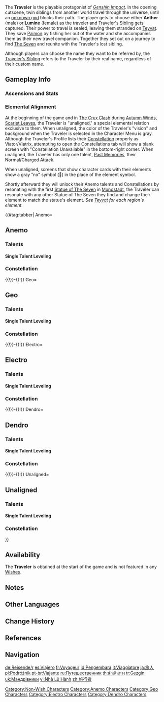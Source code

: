 {{CharacterTabs}}
{{Character Infobox
|image            = <gallery>
Traveler Card.png|Cards
Character Traveler Male Game.png|In-Game (Aether)
Character Traveler Female Game.png|In-Game (Lumine)
</gallery>

<!--Playable Character Information-->
|type             = Playable
|quality           = 5
|weapon           = Sword
|name             = Traveler
|realname         = Aether (Male)<br />Lumine (Female)
|element          = None
|sibling          = Traveler's Sibling

<!--Character Information-->
|constellation    = [[Viator]] (Male)<br />[[Viatrix]] (Female)
|birthday         = Player's Choice
|affiliation      = 
|releaseDate      = 2020-09-28

<!--Titles-->
|title            = Outlander

<!--Voice Actors-->
|voiceEN          = Aether: [[imdb:nm6450743|Zach Aguilar]]<ref name="Traveler EN/JP-VA">Twitter: [https://twitter.com/GenshinImpact/status/1328533316509818880 EN & JP VA Announcement]</ref><br />Lumine: [[imdb:nm8777940|Sarah Miller-Crews]]<ref name="Traveler EN/JP-VA"/>
|voiceCN          = Aether: [https://zh.moegirl.org.cn/%E9%B9%BF%E5%96%91 Luyin ({{zh|鹿喑}})]<ref name="Traveler CN-VA">Bilibili: [https://www.bilibili.com/video/BV16A411Y7Vy Mond Party ({{zh|蒙德茶会}})]</ref><br />Lumine: [https://zh.moegirl.org.cn/%E5%AE%B4%E5%AE%81 Yanning ({{zh|宴宁}})]<ref name="Traveler CN-VA"/>
|voiceJP          = Aether: {{w|Shun Horie|Horie Shun ({{ja|堀江瞬}})}}<ref name="Traveler EN/JP-VA"/><br />Lumine: {{w|Aoi Yūki|Yuuki Aoi ({{ja|悠木碧}})}}<ref name="Traveler EN/JP-VA"/>
|voiceKR          = Aether: {{w|ko:이경태 (성우)|Lee Kyung-tae ({{ko|이경태}})}}<ref name="Traveler KR-VA">Twitter: [https://twitter.com/genshinimpactkr/status/1328533617379659776 KR VA Announcement]</ref><br />Lumine: {{w|ko:이새아|Lee Sae-a ({{ko|이새아}})}}<ref name="Traveler KR-VA"/>
}}
The '''Traveler''' is the playable protagonist of ''[[Genshin Impact]]''. In the opening cutscene, twin siblings from another world travel through the universe, until an [[Unknown God|unknown god]] blocks their path. The player gets to choose either '''Aether''' (male) or '''Lumine''' (female) as the traveler and [[Traveler's Sibling]] gets captured. Their power to travel is sealed, leaving them stranded on [[Teyvat]]. They save [[Paimon]] by fishing her out of the water and she accompanies them as their new travel companion. Together they set out on a journey to find [[The Seven]] and reunite with the Traveler's lost sibling.

Although players can choose the name they want to be referred by, the [[Traveler's Sibling]] refers to the Traveler by their real name, regardless of their custom name.

==Gameplay Info==
===Ascensions and Stats===
{{Character Ascensions and Stats}}

===Elemental Alignment===
At the beginning of the game and in [[The Crux Clash (Quest)|The Crux Clash]] during [[Autumn Winds, Scarlet Leaves]], the Traveler is "unaligned," a special elemental relation exclusive to them. When unaligned, the color of the Traveler's "vision" and background when the Traveler is selected in the Character Menu is gray. Although the Traveler's Profile lists their [[Constellation]] properly as Viator/Viatrix, attempting to open the Constellations tab will show a blank screen with "Constellation Unavailable" in the bottom-right corner. When unaligned, the Traveler has only one talent, [[Past Memories]], their Normal/Charged Attack.

When unaligned, screens that show character cards with their elements show a gray "no" symbol (🚫︎) in the place of the element symbol.

Shortly afterward they will unlock their Anemo talents and Constellations by resonating with the first [[Statue of The Seven]] in [[Mondstadt]], the Traveler can resonate with any other Statue of The Seven they find and change their element to match the statue's element. ''See [[Teyvat]] for each region's element.''

{{#tag:tabber|
Anemo=
<h2 class="mobileHide">Anemo</h2>
{{Main|Traveler (Anemo)}}
<h3>Talents</h3>
{{Talent Table|Traveler (Anemo)}}
<h4>Single Talent Leveling</h4>
{{Talent Upgrade|Mondstadt}}
<h3>Constellation</h3>
{{Constellation Table|Traveler (Anemo)}}
{{!}}-{{!}}
Geo=
<h2 class="mobileHide">Geo</h2>
{{Main|Traveler (Geo)}}
<h3>Talents</h3>
{{Talent Table|Traveler (Geo)}}
<h4>Single Talent Leveling</h4>
{{Talent Upgrade|Liyue}}
<h3>Constellation</h3>
{{Constellation Table|Traveler (Geo)}}
{{!}}-{{!}}
Electro=
<h2 class="mobileHide">Electro</h2>
{{Main|Traveler (Electro)}}
<h3>Talents</h3>
{{Talent Table|Traveler (Electro)}}
<h4>Single Talent Leveling</h4>
{{Talent Upgrade|Inazuma}}
<h3>Constellation</h3>
{{Constellation Table|Traveler (Electro)}}
{{!}}-{{!}}
Dendro=
<h2 class="mobileHide">Dendro</h2>
{{Main|Traveler (Dendro)}}
<h3>Talents</h3>
{{Talent Table|Traveler (Dendro)}}
<h4>Single Talent Leveling</h4>
{{Talent Upgrade|Sumeru}}
<h3>Constellation</h3>
{{Constellation Table|Traveler (Dendro)}}
{{!}}-{{!}}
Unaligned=
<h2 class="mobileHide">Unaligned</h2>
{{Main|Traveler (Unaligned)}}
<h3>Talents</h3>
{{Talent Table|Traveler (Unaligned)}}
<h4>Single Talent Leveling</h4>
{{Talent Upgrade|Mondstadt}}
<h3>Constellation</h3>
{{Description|The Traveler's constellation cannot be accessed.}}
}}

==Availability==
The '''Traveler''' is obtained at the start of the game and is not featured in any [[Wishes]].

==Notes==
{{Reflist|note=1}}

==Other Languages==
{{Flex|
===Traveler===
{{Other Languages
|en      = Traveler
|zhs     = 旅行者
|zhs_rm  = Lǚxíngzhě
|zht     = 旅行者
|zht_rm  = Lǚxíngzhě
|zh_tl   = Traveler
|ja      = {{Rubi|旅|たび|人|びと}}
|ja_rm   = Tabibito
|ja_tl   = Traveler
|ko      = {{tt|여행자|旅行者}}
|ko_rm   = Yeohaengja
|ko_tl   = Traveler
|es      = {{MC|Viajero|Viajera}}
|es_tl   = Traveler {{MC|mf=1}}
|fr      = {{MC|Voyageur|Voyageuse}}
|fr_tl   = Traveler {{MC|mf=1}}
|ru      = {{MC|Путешественник|Путешественница}}
|ru_tl   = Traveler {{MC|mf=1}}
|th      = นักเดินทาง
|th_rm   = Nak doen thang
|th_tl   = Traveler
|vi      = {{tt|Nhà|家}} {{tt|Lữ Hành|旅行}}
|vi_tl   = Traveler
|de      = {{MC|Reisender|Reisende}}
|de_tl   = Traveler {{MC|mf=1}}
|id      = Pengembara
|id_tl   = Traveler
|pt      = Viajante
|pt_tl   = Traveler
|tr      = Gezgin
|tr_tl   = Traveler
|it      = {{MC|Viaggiatore|Viaggiatrice}}
|it_tl   = Traveler {{MC|mf=1}}
}}
|
===Aether / Lumine===
{{Other Languages/2
|en      = {{MC|Aether|Lumine}}
|zhs     = {{MC|空|荧}}
|zhs_rm  = {{MC|Kōng|Yíng}}
|zht     = {{MC|空|熒}}
|zht_rm  = {{MC|Kōng|Yíng}}
|zh_tl   = {{MC|Sky|Glow}}
|ja      = {{MC|空|蛍}}
|ja_rm   = {{MC|Sora|Hotaru}}
|ja_tl   = {{MC|Sky|Firefly}}
|ko      = {{MC|아이테르|루미네}}
|ko_rm   = {{MC|Aitereu|Rumine}}
|ko_tl   = {{MC|Aether|Lumine}}
|ko_note = Aether calls Lumine "{{ko|{{tt|형|熒}}|rm=Hyeong}}" in the [[Wanderer's Trail|opening cutscene]], based on the Chinese name. By extension, Aether's name would be {{ko|{{tt|공|空}}|rm=Gong}}. However, in all later quests (e.g. ''[[A Soul Set Apart]]''), their names have been localized as {{ko|아이테르|rm=Aitereu}} and {{ko|루미네|rm=Rumine}}.
|es      = {{MC|Éter|Lumina}}
|es_tl   = {{MC|Aether|Lumine}}
|fr      = {{MC|Aether|Lumine}}
|ru      = {{MC|Итэр|Люмин}}
|ru_tl   = {{MC|Aether|Lumine}}
|th      = {{MC|Aether|Lumine}}
|vi      = {{MC|Aether|Lumine}}
|de      = {{MC|Aether|Lumine}}
|id      = {{MC|Aether|Lumine}}
|pt      = {{MC|Aether|Lumine}}
|tr      = {{MC|Aether|Lumine}}
|it      = {{MC|Aether|Lumine}}
}}
}}
==Change History==
{{Change History|1.0}}

==References==
{{Reflist|2}}

==Navigation==
{{Traveler Navbox|state=collapsed}}
{{Character Navbox}}

[[Category:Non-Wish Characters]]
[[Category:Anemo Characters]]
[[Category:Geo Characters]]
[[Category:Electro Characters]]
[[Category:Dendro Characters]]

[[de:Reisende/r]]
[[es:Viajero]]
[[fr:Voyageur]]
[[id:Pengembara]]
[[it:Viaggiatore]]
[[ja:旅人]]
[[pl:Podróżnik]]
[[pt-br:Viajante]]
[[ru:Путешественник]]
[[th:นักเดินทาง]]
[[tr:Gezgin]]
[[uk:Мандрівники]]
[[vi:Nhà Lữ Hành]]
[[zh:旅行者]]